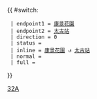 {{ #switch: {{{format|}}}
  | endpoint1 = [[康景花園]]
  | endpoint2 = [[太古站]]
  | direction = 0
  | status = 
  | inline = [[康景花園]] ↺ [[太古站]]
  | normal =
  | full =
}}<noinclude>[[Category:港島專線小巴路線模板|32A]]</noinclude>